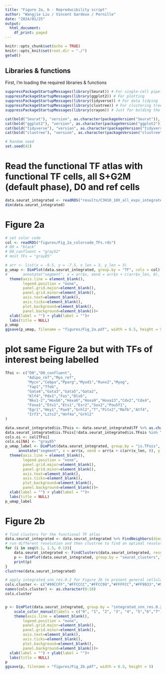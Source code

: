 ```yaml
---
title: "Figure 2a, b - Reproducibility script"
author: "Wangjie Liu / Vincent Gardeux / Pernille"
date: "2024/01/25"
output:
  html_document:
    df_print: paged
---
```


```r
knitr::opts_chunk$set(echo = TRUE)
knitr::opts_knit$set(root.dir = "./")
getwd()
```

## Libraries & functions

First, I'm loading the required libraries & functions

```r
suppressPackageStartupMessages(library(Seurat)) # For single-cell pipeline
suppressPackageStartupMessages(library(ggplot2)) # For plotting
suppressPackageStartupMessages(library(tidyverse)) # For data tidying
suppressPackageStartupMessages(library(clustree)) # For clustering tree
suppressPackageStartupMessages(library(crayon)) # Just for bolding the console output :D

cat(bold("Seurat"), "version", as.character(packageVersion("Seurat")), "\n")
cat(bold("ggplot2"), "version", as.character(packageVersion("ggplot2")), "\n")
cat(bold("tidyverse"), "version", as.character(packageVersion("tidyverse")), "\n")
cat(bold("clustree"), "version", as.character(packageVersion("clustree")), "\n")

# Random seed
set.seed(42)
```

# Read the functional TF atlas with functional TF cells, all S+G2M (default phase), D0 and ref cells

```r
data.seurat_integrated <- readRDS("results/C3H10_10X_all_exps_integrated_functional_TF_atlas_cycling_Phase.rds")
dim(data.seurat_integrated)
```

# Figure 2a

```r
# set color code
col <- readRDS("figures/Fig_2a_colorcode_TFs.rds")
# D0 = "black"
# D0_confluent = "gray52"
# most TFs = "gray85"
```


```r
# arr <- list(x = -9.5, y = -7.5, x_len = 3, y_len = 3)
p_umap <- DimPlot(data.seurat_integrated, group.by = "TF", cols = col) +
#       annotate("segment", x = arr$x, xend = arr$x + c(arr$x_len, 0), y = arr$y, yend = arr$y + c(0, arr$y_len), arrow = arrow(type = "closed", length = unit(6, 'pt')))+ 
  theme(axis.line = element_blank(),
        legend.position = "none", 
        panel.grid.major=element_blank(), 
        panel.grid.minor=element_blank(), 
        axis.text=element_blank(), 
        axis.ticks=element_blank(), 
        plot.background=element_blank(), 
        panel.background=element_blank())+
  xlab(label = "") + ylab(label = "")+
  labs(title = NULL)
p_umap
ggsave(p_umap, filename = "figures/Fig_2a.pdf", width = 6.5, height = 5)
```

# plot same Figure 2a but with TFs of interest being labelled 

```r
TFoi <- c("D0","D0_confluent",
          "Adipo_ref","Myo_ref",
          "Mycn","Cebpa","Pparg","Myod1","Runx2","Myog",
          "Yap1","Tfeb",
          "Gata4","Gata3","Gata5","Gata2",
          "Klf4","Pdx1","Fos","Dlx6",
          "Nkx1-2","Hoxb6","Hoxa6","Hoxa9","Hoxa13","Cdx2","Cdx4",
          "Foxa1","Etv1","Ets1","Esr2","Sox2","Pou5f1",
          "Egr1","Hey1","Pax9","Grhl2","T","Pitx2","Mafb","Atf4",
          "Irf3","Lzts2","Hnf4a","Grhl2"
)

data.seurat_integrated$is.TFois <- data.seurat_integrated$TF %>% as.character()
data.seurat_integrated$is.TFois[!data.seurat_integrated$is.TFois %in% TFoi] <- NA
cols.oi <- col[TFoi]
cols.oi[NA] <- "gray85"
p_umap_label <- DimPlot(data.seurat_integrated, group.by = "is.TFois", cols = cols.oi, label = T, repel = T)+
      annotate("segment", x = arr$x, xend = arr$x + c(arr$x_len, 0), y = arr$y, yend = arr$y + c(0, arr$y_len), arrow = arrow(type = "closed", length = unit(6, 'pt')))+ 
  theme(axis.line = element_blank(),
        legend.position = "none", 
        panel.grid.major=element_blank(), 
        panel.grid.minor=element_blank(), 
        axis.text=element_blank(), 
        axis.ticks=element_blank(), 
        plot.background=element_blank(), 
        panel.background=element_blank())+
  xlab(label = "") + ylab(label = "")+
  labs(title = NULL)
p_umap_label
```

# Figure 2b

```r
# find clusters for the functional TF atlas 
data.seurat_integrated <- data.seurat_integrated %>% FindNeighbors(dims = 1:100)
# run different resolution and then clustree to find an optimal resolution for clustering
for (i in seq(0.1, 1.5, 0.1)){
    data.seurat_integrated <- FindClusters(data.seurat_integrated, resolution = i, verbose = FALSE)
    p <- DimPlot(data.seurat_integrated, group.by = "seurat_clusters",label = T)+labs(title = paste0("resolution_",i))
    print(p)
}
clustree(data.seurat_integrated)
```

```r
# apply integrated_snn_res.0.2 for Figure 2b to present general cellular processes in the atlas
cols.cluster <- c("#99CCFF","#FFCCCC","#FFCC99","#FFFFCC","#FF9933","#99FF99","#CC00FF","#CCCC00","#FF99FF","#FF9999","#CC99CC")
names(cols.cluster) <- as.character(0:10)
cols.cluster


p <- DimPlot(data.seurat_integrated, group.by = "integrated_snn_res.0.2",label = T, order = T)+
    scale_color_manual(labels = c("0", "1", "2", "3", "4", "5","6","7"), values = cols.cluster)+
    theme(axis.line = element_blank(),
        legend.position = "none", 
        panel.grid.major=element_blank(), 
        panel.grid.minor=element_blank(), 
        axis.text=element_blank(), 
        axis.ticks=element_blank(), 
        plot.background=element_blank(), 
        panel.background=element_blank())+
  xlab(label = "") + ylab(label = "")+
  labs(title = NULL)
p
ggsave(p, filename = "figures/Fig_2b.pdf", width = 6.5, height = 5)
```
